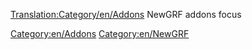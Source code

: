 [[Translation:Category/en/Addons]]{{en/-}}
[[Category:en/Addons]]
NewGRF addons focus

[[Category:en/NewGRF]]